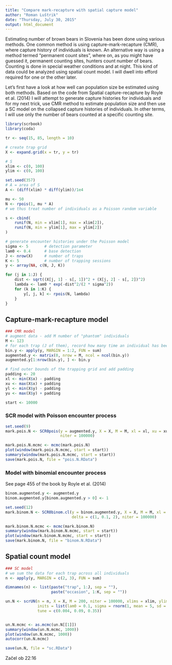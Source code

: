 ```yaml
---
title: "Compare mark-recapture with spatial capture model"
author: "Roman Luštrik"
date: "Thursday, July 30, 2015"
output: html_document
---
```


Estimating number of brown bears in Slovenia has been done using various methods. One common method is using capture-mark-recapture (CMR), where capture history of individuals is known. An alternative way is using a method termed "permanent count sites", where on, as you might have guessed it, permanent counting sites, hunters count number of bears. Counting is done in special weather conditions and at night. This kind of data could be analyzed using spatial count model. I will dwell into efford required for one or the other later.

Let's first have a look at how well can population size be estimated using both methods. Based on the code from Spatial capture-recapture by Royle et al. (2014) I will attempt to generate capture histories for individuals and for my next trick, use CMR method to estimate population size and then use a SC model on the collapsed capture histories of individuals. In other terms, I will use only the number of bears counted at a specific counting site.

```r
library(scrbook)
library(coda)
```

```r
tr <- seq(15, 85, length = 10)

# create trap grid
X <- expand.grid(x = tr, y = tr)

# S
xlim <- c(0, 100)
ylim <- c(0, 100)

set.seed(357)
# A = area of S
A <- (diff(xlim) * diff(ylim))/1e4

mu <- 50
N <- rpois(1, mu * A)
# we thus treat number of individuals as a Poisson random variable

s <- cbind(
    runif(N, min = xlim[1], max = xlim[2]),
    runif(N, min = ylim[1], max = ylim[2])
)

# generate encounter histories under the Poisson model
sigma <- 5       # detection parameter
lam0 <- 0.4      # base detection
J <- nrow(X)     # number of traps
K <- 5           # number of trapping sessions
y <- array(NA, c(N, J, K))

for (j in 1:J) {
    dist <- sqrt((X[j, 1] - s[, 1])^2 + (X[j, 2] - s[, 2])^2)
    lambda <- lam0 * exp(-dist^2/(2 * sigma^2))
    for (k in 1:K) {
        y[, j, k] <- rpois(N, lambda)
    }
}
```


## Capture-mark-recapture model
```r
### CMR model
# augment data - add M number of "phantom" individuals
M <- 123
# for each trap (J of them), record how many time an individual has been captured
bin.y <- apply(y, MARGIN = 1:2, FUN = sum)
augmented.y <- matrix(0, nrow = M, ncol = ncol(bin.y))
augmented.y[1:nrow(bin.y), ] <- bin.y

# find outer bounds of the trapping grid and add padding
padding <- 20
xl <- min(X$x) - padding
xu <- max(X$x) + padding
yl <- min(X$y) - padding
yu <- max(X$y) + padding

start <- 10000
```

### SCR model with Poisson encounter process
```r
set.seed(9)
mark.pois.N <- SCR0pois(y = augmented.y, X = X, M = M, xl = xl, xu = xu, yl = yl, yu = yu, delta = c(1, 0.1, 2), 
                        niter = 100000)

mark.pois.N.mcmc <- mcmc(mark.pois.N)
plot(window(mark.pois.N.mcmc, start = start))
summary(window(mark.pois.N.mcmc, start = start))
save(mark.pois.N, file = "pois.N.RData")
```

### Model with binomial encounter process
See page 455 of the book by Royle et al. (2014)
```r
binom.augmented.y <- augmented.y
binom.augmented.y[binom.augmented.y > 0] <- 1

set.seed(12)
mark.binom.N <- SCR0binom.cl(y = binom.augmented.y, X = X, M = M, xl = xl, xu = xu, yl = yl, yu = yu, K = K, 
                             delta = c(1, 0.1, 2), niter = 100000)

mark.binom.N.mcmc <- mcmc(mark.binom.N)
summary(window(mark.binom.N.mcmc, start = start))
plot(window(mark.binom.N.mcmc, start = start))
save(mark.binom.N, file = "binom.N.RData")
```

## Spatial count model
```r
### SC model
# we sum the data for each trap across all individuals
n <- apply(y, MARGIN = c(2, 3), FUN = sum)

dimnames(n) <- list(paste("trap", 1:J, sep = ""),
                    paste("occasion", 1:K, sep = ""))

un.N <- scrUN(n = n, X = X, M = 200, niter = 100000, xlims = xlim, ylims = ylim,
              inits = list(lam0 = 0.1, sigma = rnorm(1, mean = 5, sd = 0.1)), updateY = FALSE,
              tune = c(0.004, 0.09, 0.35))


un.N.mcmc <- as.mcmc(un.N[[1]])
summary(window(un.N.mcmc, 1000))
plot(window(un.N.mcmc, 1000))
autocorr(un.N.mcmc)

save(un.N, file = "sc.RData")
```


Začel ob 22:16

